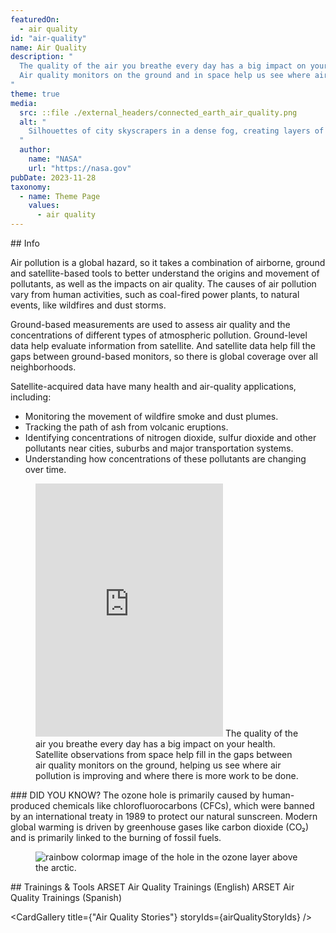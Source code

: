 ```yaml
---
featuredOn:
  - air quality
id: "air-quality"
name: Air Quality
description: "
  The quality of the air you breathe every day has a big impact on your health.
  Air quality monitors on the ground and in space help us see where air pollution is improving and where there is more work to be done.
"
theme: true
media:
  src: ::file ./external_headers/connected_earth_air_quality.png
  alt: "
    Silhouettes of city skyscrapers in a dense fog, creating layers of contours that fade into a white haze. The limited visibility gives the image a monochromatic and minimalist appearance, with the skyline barely distinguishable against the sky.
  "
  author:
    name: "NASA"
    url: "https://nasa.gov"
pubDate: 2023-11-28
taxonomy:
  - name: Theme Page
    values:
      - air quality
---
```




<Block type='wide'>
  <Prose>
  ## Info

  Air pollution is a global hazard, so it takes a combination of airborne, ground and satellite-based tools to better understand the origins and movement of pollutants, as well as the impacts on air quality.
  The causes of air pollution vary from human activities, such as coal-fired power plants, to natural events, like wildfires and dust storms.

  Ground-based measurements are used to assess air quality and the concentrations of different types of atmospheric pollution. 
  Ground-level data help evaluate information from satellite.
  And satellite data help fill the gaps between ground-based monitors, so there is global coverage over all neighborhoods.

  Satellite-acquired data have many health and air-quality applications, including:
  * Monitoring the movement of wildfire smoke and dust plumes.
  * Tracking the path of ash from volcanic eruptions.
  * Identifying concentrations of nitrogen dioxide, sulfur dioxide and other pollutants near cities, suburbs and major transportation systems.
  * Understanding how concentrations of these pollutants are changing over time.
  </Prose>
</Block>

<Block type="wide">
  <Figure>
    <Embed height="405" src="https://www.youtube.com/embed/ieaOIiPz0TA" title="Air Quality in DC" />
    <Caption
      attrAuthor='NASA'
      attrUrl='https://nasa.gov/'
    >
    The quality of the air you breathe every day has a big impact on your health.
    Satellite observations from space help fill in the gaps between air quality monitors on the ground, helping us see where air pollution is improving and where there is more work to be done.
    </Caption>
  </Figure>
</Block>

<Block>
    <Prose>
      ### DID YOU KNOW?
      The ozone hole is primarily caused by human-produced chemicals like chlorofluorocarbons (CFCs), which were banned by an international treaty in 1989 to protect our natural sunscreen. Modern global warming is driven by greenhouse gases like carbon dioxide (CO₂) and is primarily linked to the burning of fossil fuels. 
    </Prose> 
    <Figure>
      <Image
        src={new URL('./theme.AQ_.introduction_air_quality/air_quality_ozone_hole_200x200.png', import.meta.url).href}
        alt='rainbow colormap image of the hole in the ozone layer above the arctic.'
      />
    </Figure>
</Block>

<Block type='wide'>
  <Figure>
    <Carousel items={contentArray} />
  </Figure>
</Block>

<Block>
  <Prose>
    ## Trainings & Tools
    <Link to="https://appliedsciences.nasa.gov/what-we-do/capacity-building/arset/arset-air-quality-trainings">
      ARSET Air Quality Trainings (English)
    </Link>
    <Link to="https://appliedsciences.nasa.gov/what-we-do/capacity-building/arset/arset-air-quality-trainings?title=&languages=5">
      ARSET Air Quality Trainings (Spanish)
    </Link>
  </Prose>
</Block>

<CardGallery title={"Air Quality Stories"} storyIds={airQualityStoryIds} />
